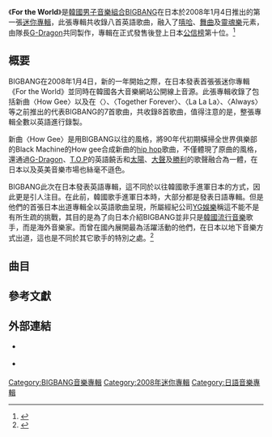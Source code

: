 {{Infobox album
| Name        = For the World
| Type        = 迷你專輯
| Artist      = [[BIGBANG|BIGBANG]]
| Cover       = BIGBANG_For_the_world.jpg
| Alt         = 
| Released    = 2008年1月4日<ref name="FORTHEWORLD/RELEASEDATE">{{cite web |script-title=ko:빅뱅 일본진출 멤버 이름 바꿔 활동 |author=Kim, Hyung Woo |publisher=IS Plus |date=2008-02-05 |url=http://isplus.live.joinsmsn.com/news/article/article.asp?total_id=3001571&cloc= |language=ko |accessdate=2012-02-24 |deadurl=yes |archiveurl=https://web.archive.org/web/20120401071652/http://isplus.live.joinsmsn.com/news/article/article.asp?total_id=3001571&cloc= |archivedate=2012-04-01 }}</ref>
| Recorded    = 
| Genre       = [[韓國流行音樂|韓國流行音樂]]、[[嘻哈音樂|hip hop]]、[[节奏布鲁斯|R&B]]
| Length      = 
| Language    = [[英语|英語]]、[[日语|日語]]
| Label       = [[YG娛樂|YG娛樂]]
| Producer    = 
| Last album  = [[Hot_Issue_(BIGBANG迷你專輯)|Hot Issue]]<br />（2007）
| This album  = '''For the World'''<br />（2008）
| Next album  = [[Second_Live_Concert:_The_Great|Second Live Concert：The Great]]<br />（2008）
{{Singles 
| Name = For the World
| Type = EP
| Single 1 = How Gee
| Single 1 date =
}}
}}
《'''For the World'''》是[[韓國|韓國]][[男子音樂組合|男子音樂組合]][[BIGBANG|BIGBANG]]在日本於2008年1月4日推出的第一張[[迷你專輯|迷你專輯]]，此張專輯共收錄八首英語歌曲，融入了[[嘻哈|嘻哈]]、[[舞曲|舞曲]]及[[靈魂樂|靈魂樂]]元素，由隊長[[G-Dragon|G-Dragon]]共同製作，專輯在正式發售後登上日本[[Oricon|公信榜]]第十位。<ref name="Big Bang, Oricon Chart">{{cite web | title =빅뱅, '오리콘 차트' 이름 올리다 (Big Bang, putting their name up on 'Oricon Chart') | author =Kim, Sung Win | publisher =Hankooki | date =2008-02-14 | url =http://sports.hankooki.com/lpage/music/200802/sp2008021407561495510.htm | accessdate =2008-02-15 | language =ko | archive-date =2008-02-19 | archive-url =https://web.archive.org/web/20080219200025/http://sports.hankooki.com/lpage/music/200802/sp2008021407561495510.htm | dead-url =no }}</ref>

==概要==
BIGBANG在2008年1月4日，新的一年開始之際，在日本發表首張張迷你專輯《For the World》並同時在韓國各大音樂網站公開線上音源。此張專輯收錄了包括新曲〈How Gee〉以及在〈{{link-en|謊言 (BIGBANG歌曲)|Lies (Big Bang song)|謊言}}〉、〈Together Forever〉、〈La La La〉、〈Always〉等之前推出的代表BIGBANG的7首歌曲，共收錄8首歌曲，值得注意的是，整張專輯全數以英語進行錄製。

新曲〈How Gee〉是用BIGBANG以往的風格，將90年代初期橫掃全世界俱樂部的Black Machine的How gee合成新曲的[[嘻哈音樂|hip hop]]歌曲，不僅體現了原曲的風格，還通過[[G-Dragon|G-Dragon]]、[[T.O.P.|T.O.P]]的英語饒舌和[[太陽_(歌手)|太陽]]、[[姜大聲|大聲]]及[[勝利_(歌手)|勝利]]的歌聲融合為一體，在日本以及英美音樂市場也絲毫不遜色。

BIGBANG此次在日本發表英語專輯，這不同於以往韓國歌手進軍日本的方式，因此更是引人注目。在此前，韓國歌手進軍日本時，大部分都是發表日語專輯。但是他們的首張日本出道專輯全以英語歌曲呈現，所屬經紀公司[[YG娛樂|YG娛樂]]稱這不能不是有所生疏的挑戰，其目的是為了向日本介紹BIGBANG並非只是[[韓國流行音樂|韓國流行音樂]]歌手，而是海外音樂家。而曾在國內展開最為活躍活動的他們，在日本以地下音樂方式出道，這也是不同於其它歌手的特別之處。<ref>{{cite web |url=http://www.ygfamily.com/artist/Album.asp?LANGDIV=E&ATYPE=2&ARTIDX=3&Page=10&IDX=366 |title=Japan 1st Mini : For The World |language=en |publisher=YG娛樂 |accessdate=2017-04-14 |archive-date=2017-08-27 |archive-url=https://web.archive.org/web/20170827044817/http://www.ygfamily.com/artist/Album.asp?LANGDIV=E&ATYPE=2&ARTIDX=3&Page=10&IDX=366 |dead-url=no }}</ref>

==曲目==
{{Tracklist
| collapsed       = no
| headline        = 
| extra_column    = 編曲
| total_length    =

| all_writing     = 
| all_lyrics      = 
| all_music       =

| title1          = V.I.P（Intro）
| note1           = 英語版
| writer1         = 
| lyrics1         = [[BIGBANG|BIGBANG]]
| music1          = [[G-Dragon|G-Dragon]]<br/>Kim Do Hyun
| extra1          = Kim Do Hyun
| length1         = 0:40

| title2          = Big Bang
| note2           = 英語版
| writer2         = 
| lyrics2         = Perry<br/>G-Dragon
| music2          = Perry
| extra2          = Perry
| length2         = 3:25

| title3          = How Gee
| note3           = 英語版
| writer3         =
| lyrics3         = BIGBANG<br/>Perry
| music3          = BIGBANG<br/>Perry
| extra3          = Brave Brothers
| length3         = 3:15

| title4          = Lies
| note4           = 거짓말；Geojitmal，英語版
| writer4         = 
| lyrics4         = Perry<br/>G-Dragon
| music4          = G-Dragon
| extra4          = Brave Brothers
| length4         = 3:48

| title5          = So Beautiful
| note5           = 없는 번호；Wrong Number，英語版
| writer5         = 
| lyrics5         = Perry<br/>BIGBANG
| music5          = Perry<br/>Brave Brothers
| extra5          = Brave Brothers
| length5         = 3:39

| title6          = La La La
| note6           = 英語版
| writer6         = 
| lyrics6         = Perry<br/>BIGBANG
| music6          = Perry
| extra6          = Perry
| length6         = 3:00

| title7          = Together Forever
| note7           = 눈물뿐인 바보；Nunmulppunin Babo，英語版
| writer7         = 
| lyrics7         = Perry<br/>BIGBANG
| music7          = Jeon Seung Woo
| extra7          = Jeon Seung Woo
| length7         = 4:02

| title8          = Always
| note8           = 英語版
| writer8         = 
| lyrics8         = Perry<br/>BIGBANG
| music8          = [[Teddy_Park|Teddy Park]]<br/>Perry
| extra8          = Perry
| length8         = 3:53

}}

==參考文獻==
{{reflist}}

==外部連結==
* {{official|www.ygbigbang.com|韓國官方網站}} {{ko}}
* {{official|ygex.jp/bigbang/|日本官方網站}} {{ja}}

{{BIGBANG}}

[[Category:BIGBANG音樂專輯|Category:BIGBANG音樂專輯]]
[[Category:2008年迷你專輯|Category:2008年迷你專輯]]
[[Category:日語音樂專輯|Category:日語音樂專輯]]